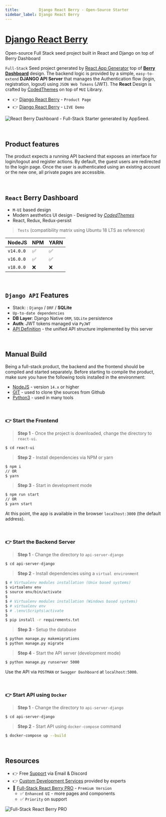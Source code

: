 ```yaml
---
title:         Django React Berry - Open-Source Starter
sidebar_label: Django React Berry
---
```


# [Django React Berry](https://appseed.us/product/berry-dashboard/api-server-django/react/)

<SubHeading> Open-source Full Stack seed project built in React and Django on top of Berry Dashboard </SubHeading>

`Full-Stack` Seed project generated by [React App Generator](https://appseed.us/generator/react/) top of **[Berry Dashboard](https://appseed.us/product/berry-dashboard/api-server-django/react/)** design. 
The backend logic is provided by a simple, `easy-to-extend` **DJANGO API Server** that manages the Authentication flow (login, registration, logout) using `JSON Web Tokens` (JWT). 
The **React** Design is crafted by [CodedThemes](https://codedthemes.com/?ref=appseed) on top of `MUI` Library.

- 👉 [Django React Berry](https://appseed.us/product/berry-dashboard/api-server-django/react/) - `Product Page`
- 👉 [Django React Berry](https://django-react-berry-dashboard.appseed-srv1.com/) - `LIVE Demo`

![React Berry Dashboard - Full-Stack Starter generated by AppSeed.](https://user-images.githubusercontent.com/51070104/174480640-e0b450b1-07a8-4cc7-84bc-287bb9c45773.png)

<br />

## Product features

The product expects a running API backend that exposes an interface for login/logout and register actions. 
By default, the guest users are redirected to the login page. Once the user is authenticated using an existing account or the new one, all private pages are accessible. 

<br />

## `React` Berry Dashboard

- `M-UI` based design
- Modern aesthetics UI design - Designed by *[CodedThemes](https://codedthemes.com/?ref=appseed)*
- React, Redux, Redux-persist


> `Tests` (compatibility matrix using Ubuntu 18 LTS as reference)

| NodeJS | NPM | YARN | 
| --- | --- | --- |  
| `v14.0.0` | ✅ | ✅ |
| `v16.0.0` | ✅ | ✅ | 
| `v18.0.0` | ❌ | ❌ | 

<br />

## `Django API` Features

- Stack: : `Django` / `DRF` / **SQLite** 
- `Up-to-date dependencies`
- **DB Layer**: Django Native `ORM`, `SQLite` persistence
- **Auth**: JWT tokens managed via `PyJWT`
- [API Definition](/boilerplate-code/api-server/api-unified-definition/) - the unified API structure implemented by this server

<br />

## Manual Build

Being a full-stack product, the backend and the frontend should be compiled and started separately. 
Before starting to compile the product, make sure you have the following tools installed in the environment:

- [NodeJS](https://nodejs.org/en/) - version `14.x` or higher
- [GIT](https://git-scm.com/) - used to clone tjhe sources from Github
- [Python3](https://www.python.org/) - used in many tools

<br />

### 👉 Start the Frontend 

> **Step 1** - Once the project is downloaded, change the directory to `react-ui`. 

```bash
$ cd react-ui
```

> **Step 2** - Install dependencies via NPM or yarn

```bash
$ npm i
// OR
$ yarn
```

> **Step 3** - Start in development mode

```bash
$ npm run start 
// OR
$ yarn start
```

At this point, the app is available in the browser `localhost:3000` (the default address).

<br />

### 👉 Start the Backend Server 

> **Step 1** - Change the directory to `api-server-django`

```bash
$ cd api-server-django
```

> **Step 2** - Install dependencies using a `virtual environment`

```bash
$ # Virtualenv modules installation (Unix based systems)
$ virtualenv env
$ source env/bin/activate
$
$ # Virtualenv modules installation (Windows based systems)
$ # virtualenv env
$ # .\env\Scripts\activate
$
$ pip install -r requirements.txt
```

> **Step 3** - Setup the database 

```bash
$ python manage.py makemigrations
$ python manage.py migrate
```

> **Step 4** - Start the API server (development mode)

```bash
$ python manage.py runserver 5000
```

Use the API via `POSTMAN` or `Swagger Dashboard` at `localhost:5000`.

<br />

### 👉 Start API using `Docker` 

> **Step 1** - Change the directory to `api-server-django`

```bash
$ cd api-server-django
```

> **Step 2** - Start API using `docker-compose` command 

```bash
$ docker-compose up --build
```

<br />

## Resources

- 👉 Free [Support](https://appseed.us/support/) via Email & Discord
- 👉 [Custom Development Services](https://appseed.us/custom-development/) provided by experts
- 🚀 [Full-Stack React Berry PRO](https://appseed.us/product/berry-dashboard-pro/full-stack/) - `Premium Version`
  - ✅ `Enhanced UI` - more pages and components
  - ✅ `Priority` on support 

![Full-Stack React Berry PRO](https://github.com/app-generator/dummy/assets/51070104/fb2c3cd5-ddaf-4461-90a2-20ae9dec16bb) 
